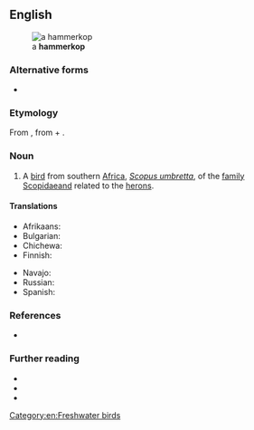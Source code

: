 ==English==
[[File:Hamerkop standing in a stream in Zambia.JPG|thumb|a '''hammerkop''']]

===Alternative forms===
* {{l|en|hamerkop}}

===Etymology===
From {{bor|en|af|hamerkop}}, from {{m|af|hamer||hammer}} + {{m|af|kop||head}}.

===Noun===
{{en-noun}}

# A [[bird]] from southern [[Africa]], ''[[Scopus umbretta]]'', of the [[family]] [[Scopidae]]and related to the [[heron]]s.
#: {{syn|en|{{vern|anvilhead}}|[[hammerhead]]|{{vern|hammerhead stork}}|{{vern|hammerkopf}}|{{vern|tufted umber}}|{{vern|umber bird}}|[[umbrette]]}}

====Translations====
{{trans-top|''[[Scopus umbretta]]''}}
* Afrikaans: {{t|af|hamerkop}}
* Bulgarian: {{t|bg|чукоглава чапла|f}}
* Chichewa: {{t|ny|katawa}}
* Finnish: {{t|fi|varjohaikara}}
{{trans-mid}}
* Navajo: {{t|nv|tsiikʼánii}}
* Russian: {{t+|ru|молотогла́в}}
* Spanish: {{t|es|ave martillo|f}}
{{trans-bottom}}

===References===
* {{R:Webster 1913}}

===Further reading===
* {{pedia}}
* {{specieslite|Scopus umbretta}}
* {{comcatlite|Scopus umbretta}}

[[Category:en:Freshwater birds]]
